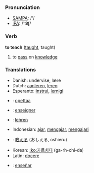 === Pronunciation ===
*[[w:SAMPA|SAMPA]]: /'/
*[[w:IPA|IPA]]: /'tiʧ/

=== Verb ===

'''to teach''' ([[taught]], taught)

# to [[pass]] on [[knowledge]]

=== Translations ===
*Danish: undervise, lære
*Dutch: [[aanleren]], [[leren]]
*Esperanto: [[instrui]], [[lernigi]]
*{{fi}}: [[opettaa]]
*{{fr}}: [[enseigner]]
*{{de}}: [[lehren]]
*Indonesian: [[ajar]], [[ajar|mengajar]], [[ajar|mengajari]]
*{{ja}}: [[教える]] (おしえる, oshieru)
*Korean: [[:ko:가르치다]] (ga-rh-chi-da)
*Latin: [[docere]]
*{{es}}: [[enseñar]]